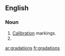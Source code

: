 ==English==

===Noun===

# [[calibrations|Calibration]] markings.
# {{plural of|gradation}}

[[ar:gradations]]
[[fr:gradations]]